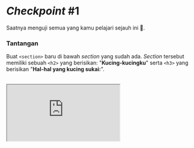 # _Checkpoint_ #1

Saatnya menguji semua yang kamu pelajari sejauh ini 💪.

### Tantangan

Buat `<section>` baru di bawah _section_ yang sudah ada. _Section_ tersebut memiliki sebuah `<h2>` yang berisikan: "**Kucing-kucingku**" serta `<h3>` yang berisikan "**Hal-hal yang kucing sukai:**".

<br />

<iframe
  src="https://stackblitz.com/fork/ngodingorg-a14?ctl=1&embed=1&file=index.html&hideExplorer=1"
  style={{ width: "100%", height: "564px" }}
/>

### Solusi

[Buka Solusi](https://stackblitz.com/fork/ngodingorg-a14-solution?embed=1&file=index.html)
